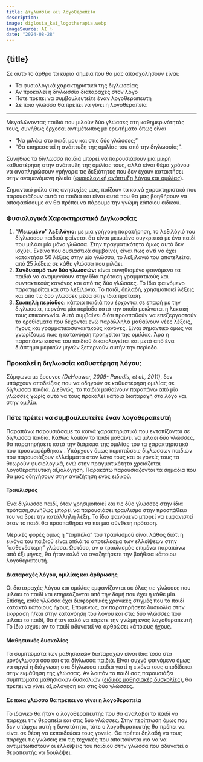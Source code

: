 ```yaml
---
title: Διγλωσσία και λογοθεραπεία
description:
image: diglosia_kai_logotherapia.webp
imageSource: ΑΙ ✨
date: "2024-08-28"
---
```


## {title}

Σε αυτό το άρθρο τα κύρια σημεία που θα μας απασχολήσουν είναι:

- Τα φυσιολογικά χαρακτηριστικά της διγλωσσίας
- Αν προκαλεί η διγλωσσία διαταραχές στον λόγο
- Πότε πρέπει να συμβουλευτείτε έναν λογοθεραπευτή
- Σε ποια γλώσσα θα πρέπει να γίνει η λογοθεραπεία

---

Μεγαλώνοντας παιδιά που μιλούν δύο γλώσσες στη καθημερινότητάς τους, συνήθως έρχεσαι αντιμέτωπος με ερωτήματα όπως είναι

- “Να μιλάω στο παιδί μου και στις δύο γλώσσες;”
- “Θα επηρεαστεί η ανάπτυξη της ομιλίας του από την διγλωσσία;”.

Συνήθως τα δίγλωσσα παιδιά μπορεί να παρουσιάσουν μια μικρή καθυστέρηση στην ανάπτυξη της ομιλίας τους, αλλά είναι θέμα χρόνου να αναπληρώσουν γρήγορα τις δεξιότητες που δεν έχουν κατακτήσει στην αναμενόμενη ηλικία ([φυσιολογική ανάπτυξη λόγου και ομιλίας](/arthra/fysiologiki_anaptyxi_logou_k_omilias)).

Σημαντικό ρόλο στις ανησυχίες μας, παίζουν τα κοινά χαρακτηριστικά που παρουσιάζουν αυτά τα παιδιά και είναι αυτά που θα μας βοηθήσουν να αποφασίσουμε αν θα πρέπει να πάρουμε την γνώμη κάποιου ειδικού.

### Φυσιολογικά Χαρακτηριστικά Διγλωσσίας

1. **“Μειωμένο” λεξιλόγιο:** με μια γρήγορη παρατήρηση, το λεξιλόγιό του δίγλωσσου παιδιού φαίνεται ότι είναι μειωμένο συγκριτικά με ένα παιδί που μιλάει μία μόνο γλώσσα. Στην πραγματικότητα όμως αυτό δεν ισχύει. Εκείνο που ουσιαστικά συμβαίνει, είναι πως αντί να έχει κατακτήσει 50 λέξεις στην μία γλώσσα, το λεξιλόγιό του αποτελείται από 25 λέξεις σε κάθε γλώσσα που μιλάει.
2. **Συνδυασμό των δύο γλωσσών:** είναι συνηθισμένο φαινόμενο τα παιδιά να αναμιγνύουν στην ίδια πρόταση γραμματικούς και συντακτικούς κανόνες και από τις δύο γλώσσες. Το ίδιο φαινόμενο παρατηρείται και στο λεξιλόγιο. Το παιδί, δηλαδή, χρησιμοποιεί λέξεις και από τις δύο γλώσσες μέσα στην ίδια πρόταση.
3. **Σιωπηλή περίοδος:** κάποια παιδιά που έρχονται σε επαφή με την διγλωσσία, περνάνε μία περίοδο κατά την οποία μειώνεται η λεκτική τους επικοινωνία. Αυτό συμβαίνει διότι προσπαθούν να επεξεργαστούν τα ερεθίσματα που δέχονται ενώ παράλληλα μαθαίνουν νέες λέξεις, ήχους και γραμματικοσυνακτικούς κανόνες. Είναι σημαντικό όμως να γνωρίζουμε πως η κατανόηση προηγείται της ομιλίας. Άρα η παραπάνω εικόνα του παιδιού δικαιολογείται και μετά από ένα διάστημα μερικών μηνών ξεπερνούν αυτήν την περίοδο.

### Προκαλεί η διγλωσσία καθυστέρηση λόγου;

Σύμφωνα με έρευνες _(DeHouwer, 2009- Paradis, et al., 2011)_, δεν υπάρχουν αποδείξεις που να οδηγούν σε καθυστέρηση ομιλίας σε δίγλωσσα παιδιά. Διεθνώς, τα παιδιά μαθαίνουν παραπάνω από μία γλώσσες χωρίς αυτό να τους προκαλεί κάποια διαταραχή στο λόγο και στην ομιλία.

### Πότε πρέπει να συμβουλευτείτε έναν λογοθεραπευτή

Παραπάνω παρουσιάσαμε τα κοινά χαρακτηριστικά που εντοπίζονται σε δίγλωσσα παιδιά. Καθώς λοιπόν το παιδί μαθαίνει να μιλάει δύο γλώσσες, θα παρατηρήσετε κατά την διάρκεια της ομιλίας του τα χαρακτηριστικά που προαναφέρθηκαν . Υπάρχουν όμως περιπτώσεις δίγλωσσων παιδιών που παρουσιάζουν ελλείμματα στον λόγο τους και οι γονείς τους τα θεωρούν φυσιολογικά, ενώ στην πραγματικότητα χρειάζεται λογοθεραπευτική αξιολόγηση. Παρακάτω παρουσιάζονται τα σημάδια που θα μας οδηγήσουν στην αναζήτηση ενός ειδικού.

#### Τραυλισμός

Ένα δίγλωσσο παιδί, όταν χρησιμοποιεί και τις δύο γλώσσες στην ίδια πρόταση,συνήθως μπορεί να παρουσιάσει τραυλισμό στην προσπάθεια του να βρει την κατάλληλη λέξη. Το ίδιο φαινόμενο μπορεί να εμφανιστεί όταν το παιδί θα προσπαθήσει να πει μια σύνθετη πρόταση.

Μερικές φορές όμως η “ταμπέλα” του τραυλισμού είναι λάθος διότι η εικόνα του παιδιού είναι απλά το αποτέλεσμα των ελλείψεων στην “ασθενέστερη” γλώσσα. Ωστόσο, αν ο τραυλισμός επιμένει παραπάνω από έξι μήνες, θα ήταν καλό να αναζητήσετε την βοήθεια κάποιου λογοθεραπευτή.

#### Διαταραχές λόγου, ομιλίας και άρθρωσης

Οι διαταραχές λόγου και ομιλίας εμφανίζονται σε όλες τις γλώσσες που μιλάει το παιδί και επηρεάζονται από την δομή που έχει η κάθε μία. Επίσης, κάθε γλώσσα έχει διαφορετικές χρονικές στιγμές που το παιδί κατακτά κάποιους ήχους. Επομένως, αν παρατηρήσετε δυσκολία στην έκφραση ή/και στην κατανόηση του λόγου και στις δύο γλώσσες που μιλάει το παιδί, θα ήταν καλό να πάρετε την γνώμη ενός λογοθεραπευτή. Το ίδιο ισχύει αν το παιδί αδυνατεί να αρθρώσει κάποιους ήχους.

#### Μαθησιακές δυσκολίες

Τα συμπτώματα των μαθησιακών διαταραχών είναι ίδια τόσο στα μονόγλωσσα όσο και στα δίγλωσσα παιδιά. Είναι συχνό φαινόμενο όμως να αργεί η διάγνωση στα δίγλωσσα παιδιά γιατί η εικόνα τους αποδίδεται στην εκμάθηση της γλώσσας. Αν λοιπόν το παιδί σας παρουσιάζει συμπτώματα μαθησιακών δυσκολιών ([ειδικές μαθησιακές δυσκολίες](/logotherapia/eidikes_mathisiakes_diskolies)), θα πρέπει να γίνει αξιολόγηση και στις δύο γλώσσες.

#### Σε ποια γλώσσα θα πρέπει να γίνει η λογοθεραπεία

Το ιδανικό θα ήταν ο λογοθεραπευτής που θα αναλάβει το παιδί να παρέχει την θεραπεία και στις δύο γλώσσες. Στην περίπτωση όμως που δεν υπάρχει αυτή η δυνατότητα, τότε ο λογοθεραπευτής θα πρέπει να είναι σε θέση να εκπαιδεύσει τους γονείς. Θα πρέπει δηλαδή να τους παρέχει τις γνώσεις και τις τεχνικές που απαιτούνται για να να αντιμετωπιστούν οι ελλείψεις του παιδιού στην γλώσσα που αδυνατεί ο θεραπευτής να δουλέψει.
